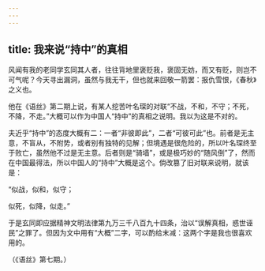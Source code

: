 ```yaml
---
---
---
```

title: 我来说“持中”的真相
---



风闻有我的老同学玄同其人者，往往背地里褒贬我，褒固无妨，而又有贬，则岂不可气呢？今天寻出漏洞，虽然与我无干，但也就来回敬一箭罢：报仇雪恨，《春秋》之义也。

他在《语丝》第二期上说，有某人挖苦叶名琛的对联“不战，不和，不守；不死，不降，不走。”大概可以作为中国人“持中”的真相之说明。我以为这是不对的。

夫近乎“持中”的态度大概有二：一者“非彼即此”，二者“可彼可此”也。前者是无主意，不盲从，不附势，或者别有独特的见解；但境遇是很危险的，所以叶名琛终至于败亡，虽然他不过是无主意。后者则是“骑墙”，或是极巧妙的“随风倒”了，然而在中国最得法，所以中国人的“持中”大概是这个。倘改篡了旧对联来说明，就该是：

“似战，似和，似守；

似死，似降，似走。”

于是玄同即应据精神文明法律第九万三千八百九十四条，治以“误解真相，惑世诬民”之罪了。但因为文中用有“大概”二字，可以酌给末减：这两个字是我也很喜欢用的。

（《语丝》第七期。）